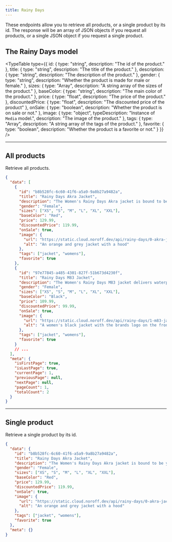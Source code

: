 ```yaml
---
title: Rainy Days
---
```



These endpoints allow you to retrieve all products, or a single product by its id. The response will be an array of JSON objects if you request all products, or a single JSON object if you request a single product.

## The Rainy Days model

<TypeTable
  type={{
    id: { type: "string", description: "The id of the product." },
    title: { type: "string", description: "The title of the product." },
    description: { type: "string", description: "The description of the product." },
    gender: { type: "string", description: "Whether the product is made for male or female." },
    sizes: { type: "Array<string>", description: "A string array of the sizes of the product." },
    baseColor: { type: "string", description: "The main color of the product." },
    price: { type: "float", description: "The price of the product." },
    discountedPrice: { type: "float", description: "The discounted price of the product" },
    onSale: { type: "boolean", description: "Whether the product is on sale or not." },
    image: { type: "object", typeDescription: "Instance of `Media` model.", description: "The image of the product." },
    tags: { type: "Array<string>", description: "A string array of the tags of the product." },
    favorite: { type: "boolean", description: "Whether the product is a favorite or not." }
  }}
/>

<Hr />

## All products

<EndpointDetails path="/rainy-days" />

Retrieve all products.

```json title="Response"
{
  "data": [
    {
      "id": "b8b528fc-6c60-41f6-a5a9-9a8b27a9482a",
      "title": "Rainy Days Akra Jacket",
      "description": "The Women's Rainy Days Akra jacket is bound to be your new go-to water-repellent rain jacket.",
      "gender": "Female",
      "sizes": ["XS", "S", "M", "L", "XL", "XXL"],
      "baseColor": "Red",
      "price": 129.99,
      "discountedPrice": 119.99,
      "onSale": true,
      "image": {
        "url": "https://static.cloud.noroff.dev/api/rainy-days/0-akra-jacket.jpg",
        "alt": "An orange and grey jacket with a hood"
      },
      "tags": ["jacket", "womens"],
      "favorite": true
    },
    {
      "id": "97e77845-a485-4301-827f-51b673d4230f",
      "title": "Rainy Days M83 Jacket",
      "description": "The Women's Rainy Days M83 jacket delivers waterproof, breathable protection from head to waist. Perfect for the adventure seekers.",
      "gender": "Female",
      "sizes": ["XS", "S", "M", "L", "XL", "XXL"],
      "baseColor": "Black",
      "price": 109.99,
      "discountedPrice": 99.99,
      "onSale": true,
      "image": {
        "url": "https://static.cloud.noroff.dev/api/rainy-days/1-m83-jacket.jpg",
        "alt": "A women's black jacket with the brands logo on the front"
      },
      "tags": ["jacket", "womens"],
      "favorite": true
    }
    // ...
  ],
  "meta": {
    "isFirstPage": true,
    "isLastPage": true,
    "currentPage": 1,
    "previousPage": null,
    "nextPage": null,
    "pageCount": 1,
    "totalCount": 2
  }
}
```

<Hr />

## Single product

<EndpointDetails path="/rainy-days/<id>" />

Retrieve a single product by its id.

```json title="Response"
{
  "data": {
    "id": "b8b528fc-6c60-41f6-a5a9-9a8b27a9482a",
    "title": "Rainy Days Akra Jacket",
    "description": "The Women's Rainy Days Akra jacket is bound to be your new go-to water-repellent rain jacket.",
    "gender": "Female",
    "sizes": ["XS", "S", "M", "L", "XL", "XXL"],
    "baseColor": "Red",
    "price": 129.99,
    "discountedPrice": 119.99,
    "onSale": true,
    "image": {
      "url": "https://static.cloud.noroff.dev/api/rainy-days/0-akra-jacket.jpg",
      "alt": "An orange and grey jacket with a hood"
    },
    "tags": ["jacket", "womens"],
    "favorite": true
  },
  "meta": {}
}
```
